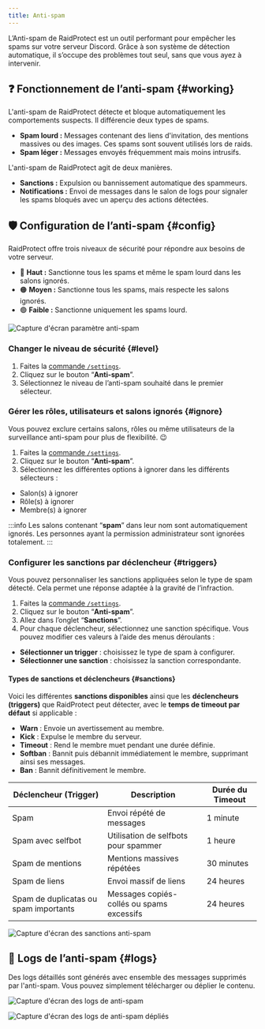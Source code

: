 ```yaml
---
title: Anti-spam
---
```



L’Anti-spam de RaidProtect est un outil performant pour empêcher les spams sur votre serveur Discord. Grâce à son système de détection automatique, il s’occupe des problèmes tout seul, sans que vous ayez à intervenir.

## ❓ Fonctionnement de l’anti-spam {#working}

L'anti-spam de RaidProtect détecte et bloque automatiquement les comportements suspects. Il différencie deux types de spams.
- **Spam lourd :** Messages contenant des liens d'invitation, des mentions massives ou des images. Ces spams sont souvent utilisés lors de raids.
- **Spam léger :** Messages envoyés fréquemment mais moins intrusifs.

L'anti-spam de RaidProtect agit de deux manières.
- **Sanctions :** Expulsion ou bannissement automatique des spammeurs.
- **Notifications :** Envoi de messages dans le salon de logs pour signaler les spams bloqués avec un aperçu des actions détectées.

## 🛡️ Configuration de l’anti-spam {#config}

RaidProtect offre trois niveaux de sécurité pour répondre aux besoins de votre serveur.
- 🔴 **Haut :** Sanctionne tous les spams et même le spam lourd dans les salons ignorés.
- 🟠 **Moyen :** Sanctionne tous les spams, mais respecte les salons ignorés.
- 🟢 **Faible :** Sanctionne uniquement les spams lourd.

![Capture d'écran paramètre anti-spam](../assets/rp-settings-anti-spam.webp)

### Changer le niveau de sécurité {#level}

1. Faites la [commande `/settings`](../setup.md#settings).
2. Cliquez sur le bouton “**Anti-spam**”.
3. Sélectionnez le niveau de l’anti-spam souhaité dans le premier sélecteur.

### Gérer les rôles, utilisateurs et salons ignorés {#ignore}

Vous pouvez exclure certains salons, rôles ou même utilisateurs de la surveillance anti-spam pour plus de flexibilité. 😉
1. Faites la [commande `/settings`](../setup.md#settings).
2. Cliquez sur le bouton “**Anti-spam**”.
3. Sélectionnez les différentes options à ignorer dans les différents sélecteurs :
- Salon(s) à ignorer
- Rôle(s) à ignorer
- Membre(s) à ignorer

:::info
Les salons contenant “**spam**” dans leur nom sont automatiquement ignorés. Les personnes ayant la permission administrateur sont ignorées totalement. 
:::

### Configurer les sanctions par déclencheur {#triggers}

Vous pouvez personnaliser les sanctions appliquées selon le type de spam détecté. Cela permet une réponse adaptée à la gravité de l’infraction.

1. Faites la [commande `/settings`](../setup.md#settings).
2. Cliquez sur le bouton “**Anti-spam**”.
3. Allez dans l’onglet “**Sanctions**”.
4. Pour chaque déclencheur, sélectionnez une sanction spécifique. Vous pouvez modifier ces valeurs à l’aide des menus déroulants :
- **Sélectionner un trigger** : choisissez le type de spam à configurer.
- **Sélectionner une sanction** : choisissez la sanction correspondante.

#### Types de sanctions et déclencheurs {#sanctions}

Voici les différentes **sanctions disponibles** ainsi que les **déclencheurs (triggers)** que RaidProtect peut détecter, avec le **temps de timeout par défaut** si applicable :

- **Warn** : Envoie un avertissement au membre.
- **Kick** : Expulse le membre du serveur.
- **Timeout** : Rend le membre muet pendant une durée définie.
- **Softban** : Bannit puis débannit immédiatement le membre, supprimant ainsi ses messages.
- **Ban** : Bannit définitivement le membre.

| Déclencheur (Trigger)                  | Description                                             | Durée du Timeout   |
|----------------------------------------|---------------------------------------------------------|--------------------|
| Spam                                   | Envoi répété de messages                                | 1 minute           |
| Spam avec selfbot                      | Utilisation de selfbots pour spammer                    | 1 heure            |
| Spam de mentions                       | Mentions massives répétées                              | 30 minutes         |
| Spam de liens                          | Envoi massif de liens                                   | 24 heures          |
| Spam de duplicatas ou spam importants  | Messages copiés-collés ou spams excessifs               | 24 heures          |

![Capture d'écran des sanctions anti-spam](../assets/rp-settings-anti-spam-sanctions.webp)

## 📑 Logs de l’anti-spam {#logs}

Des logs détaillés sont générés avec ensemble des messages supprimés par l'anti-spam. Vous pouvez simplement télécharger ou déplier le contenu.

<SeparatedBox>
<Tabs>
  <TabItem value="animator" label="Réduit" default>

![Capture d'écran des logs de anti-spam](../assets/rp-logs-anti-spam.webp)

  </TabItem>
  <TabItem value="moderator" label="Dépliés">

![Capture d'écran des logs de anti-spam dépliés](../assets/rp-logs-anti-spam-expand.webp)

  </TabItem>
</Tabs>
</SeparatedBox>